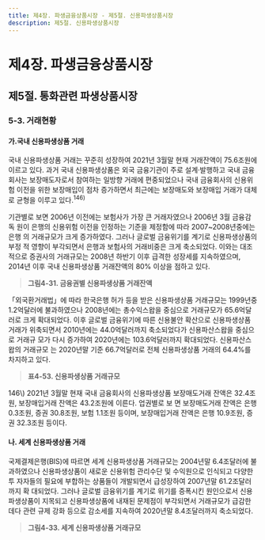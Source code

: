 ```yaml
---
title: 제4장. 파생금융상품시장 - 제5절. 신용파생상품시장
description: 제5절. 신용파생상품시장
---
```


# 제4장. 파생금융상품시장

## 제5절. 통화관련 파생상품시장

### 5-3. 거래현황

#### 가.국내 신용파생상품 거래

국내 신용파생상품 거래는 꾸준히 성장하여 2021년 3월말 현재 거래잔액이 75.6조원에
이르고 있다. 과거 국내 신용파생상품은 외국 금융기관이 주로 설계·발행하고 국내 금융
회사는 보장매도자로서 참여하는 일방향 거래에 편중되었으나 국내 금융회사의 신용위
험 이전을 위한 보장매입이 점차 증가하면서 최근에는 보장매도와 보장매입 거래가 대체
로 균형을 이루고 있다.$^{146)}$

기관별로 보면 2006년 이전에는 보험사가 가장 큰 거래자였으나 2006년 3월 금융감독
원이 은행의 신용위험 이전을 인정하는 기준을 제정함에 따라 2007~2008년중에는 은행
의 거래규모가 크게 증가하였다. 그러나 글로벌 금융위기를 계기로 신용파생상품의 부정
적 영향이 부각되면서 은행과 보험사의 거래비중은 크게 축소되었다. 이와는 대조적으로
증권사의 거래규모는 2008년 하반기 이후 급격한 성장세를 지속하였으며, 2014년 이후
국내 신용파생상품 거래잔액의 80% 이상을 점하고 있다.

> __그림4-31. 금융권별 신용파생상품 거래잔액__

「외국환거래법」에 따라 한국은행 허가 등을 받은 신용파생상품 거래규모는 1999년중
1.2억달러에 불과하였으나 2008년에는 총수익스왑을 중심으로 거래규모가 65.6억달러로
크게 확대되었다. 이후 글로벌 금융위기에 따른 신용불안 확산으로 신용파생상품 거래가
위축되면서 2010년에는 44.0억달러까지 축소되었다가 신용파산스왑을 중심으로 거래규
모가 다시 증가하여 2020년에는 103.6억달러까지 확대되었다. 신용파산스왑의 거래규모
는 2020년말 기준 66.7억달러로 전체 신용파생상품 거래의 64.4%를 차지하고 있다.

> __표4-53. 신용파생상품 거래규모__



<GComment>
146\) 2021년 3월말 현재 국내 금융회사의 신용파생상품 보장매도거래 잔액은 32.4조원, 보장매입거래 잔액은 43.2조원에 이른다. 업권별로 보
면 보장매도거래 잔액은 은행 0.3조원, 증권 30.8조원, 보험 1.1조원 등이며, 보장매입거래 잔액은 은행 10.9조원, 증권 32.3조원 등이다.
</GComment>



#### 나. 세계 신용파생상품 거래

국제결제은행(BIS)에 따르면 세계 신용파생상품 거래규모는 2004년말 6.4조달러에 불
과하였으나 신용파생상품이 새로운 신용위험 관리수단 및 수익원으로 인식되고 다양한 투
자자들의 필요에 부합하는 상품들이 개발되면서 급성장하여 2007년말 61.2조달러까지 확
대되었다. 그러나 글로벌 금융위기를 계기로 위기를 증폭시킨 원인으로서 신용파생상품이
지목되고 신용파생상품에 내재된 문제점이 부각되면서 거래규모가 급감한 데다 관련 규제
강화 등으로 감소세를 지속하여 2020년말 8.4조달러까지 축소되었다.

> __그림4-33. 세계 신용파생상품 거래규모__

